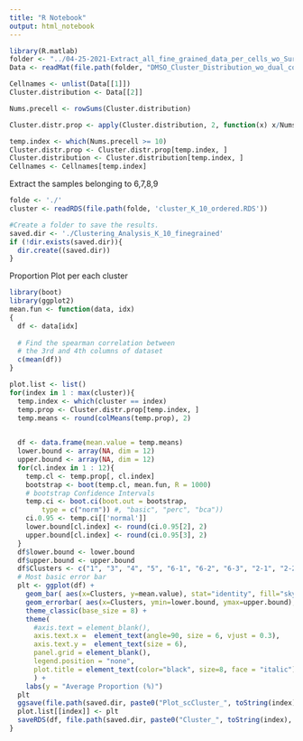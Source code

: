 ```yaml
---
title: "R Notebook"
output: html_notebook
---
```


```r
library(R.matlab)
folder <- "../04-25-2021-Extract_all_fine_grained_data_per_cells_wo_Survivin"
Data <- readMat(file.path(folder, "DMSO_Cluster_Distribution_wo_dual_colors.mat"))

Cellnames <- unlist(Data[[1]])
Cluster.distribution <- Data[[2]]

Nums.precell <- rowSums(Cluster.distribution)

Cluster.distr.prop <- apply(Cluster.distribution, 2, function(x) x/Nums.precell)

temp.index <- which(Nums.precell >= 10)
Cluster.distr.prop <- Cluster.distr.prop[temp.index, ]
Cluster.distribution <- Cluster.distribution[temp.index, ]
Cellnames <- Cellnames[temp.index]
```

Extract the samples belonging to 6,7,8,9
```r
folde <- './'
cluster <- readRDS(file.path(folde, 'cluster_K_10_ordered.RDS'))
```


```r
#Create a folder to save the results.
saved.dir <- './Clustering_Analysis_K_10_finegrained'
if (!dir.exists(saved.dir)){
  dir.create((saved.dir))
}
```

Proportion Plot per each cluster
```r
library(boot)
library(ggplot2)
mean.fun <- function(data, idx) 
{ 
  df <- data[idx] 
  
  # Find the spearman correlation between  
  # the 3rd and 4th columns of dataset 
  c(mean(df)) 
} 

plot.list <- list()
for(index in 1 : max(cluster)){
  temp.index <- which(cluster == index)
  temp.prop <- Cluster.distr.prop[temp.index, ]
  temp.means <- round(colMeans(temp.prop), 2)
  

  df <- data.frame(mean.value = temp.means) 
  lower.bound <- array(NA, dim = 12)
  upper.bound <- array(NA, dim = 12)
  for(cl.index in 1 : 12){
    temp.cl <- temp.prop[, cl.index]
    bootstrap <- boot(temp.cl, mean.fun, R = 1000) 
    # bootstrap Confidence Intervals 
    temp.ci <- boot.ci(boot.out = bootstrap,  
        type = c("norm")) #, "basic", "perc", "bca"))
    ci.0.95 <- temp.ci[['normal']]
    lower.bound[cl.index] <- round(ci.0.95[2], 2)
    upper.bound[cl.index] <- round(ci.0.95[3], 2)
  }
  df$lower.bound <- lower.bound
  df$upper.bound <- upper.bound
  df$Clusters <- c("1", "3", "4", "5", "6-1", "6-2", "6-3", "2-1", "2-2", "2-3", "2-4", "2-5")
  # Most basic error bar
  plt <- ggplot(df) +
    geom_bar( aes(x=Clusters, y=mean.value), stat="identity", fill="skyblue", alpha=0.5) +
    geom_errorbar( aes(x=Clusters, ymin=lower.bound, ymax=upper.bound), width=0.3, colour="orange", alpha=0.9, size=0.7) +
    theme_classic(base_size = 8) +
    theme(
      #axis.text = element_blank(),
      axis.text.x =  element_text(angle=90, size = 6, vjust = 0.3),
      axis.text.y =  element_text(size = 6),
      panel.grid = element_blank(),
      legend.position = "none",
      plot.title = element_text(color="black", size=8, face = "italic")
      ) +
    labs(y = "Average Proportion (%)")
  plt
  ggsave(file.path(saved.dir, paste0("Plot_scCluster_", toString(index), ".png")), width = 1.5, height = 1.5)
  plot.list[[index]] <- plt
  saveRDS(df, file.path(saved.dir, paste0("Cluster_", toString(index), ".Rds")))
}
```

